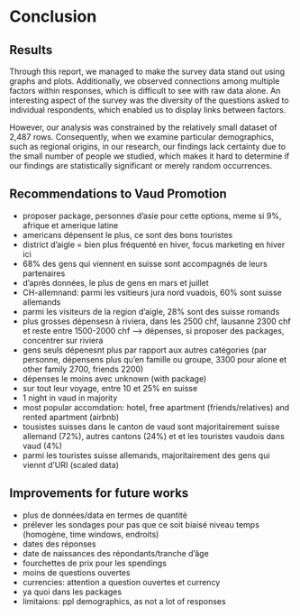 # Conclusion

## Results

Through this report, we managed to make the survey data stand out using graphs and plots. Additionally, we observed connections among multiple factors within responses, which is difficult to see with raw data alone. An interesting aspect of the survey was the diversity of the questions asked to individual respondents, which enabled us to display links between factors.

However, our analysis was constrained by the relatively small dataset of 2,487 rows. Consequently, when we examine particular demographics, such as regional origins, in our research, our findings lack certainty due to the small number of people we studied, which makes it hard to determine if our findings are statistically significant or merely random occurrences.

## Recommendations to Vaud Promotion

- proposer package, personnes d'asie pour cette options, meme si 9%, afrique et amerique latine
- americans dépensent le plus, ce sont des bons touristes
- district d'aigle = bien plus fréquenté en hiver, focus marketing en hiver ici
- 68% des gens qui viennent en suisse sont accompagnés de leurs partenaires
- d'après données, le plus de gens en mars et juillet
- CH-allemnand: parmi les vsitieurs jura nord vuadois, 60% sont suisse allemands
- parmi les visiteurs de la region d'aigle, 28% sont des suisse romands
- plus grosses dépensesn à riviera, dans les 2500 chf, lausanne 2300 chf et reste entre 1500-2000 chf --> dépenses, si proposer des packages, concentrer sur riviera
- gens seuls dépenesnt plus par rapport aux autres catégories (par personne, dépensens plus qu'en famille ou groupe, 3300 pour alone et other family 2700, friends 2200)
- dépenses le moins avec unknown (with package)
- sur tout leur voyage, entre 10 et 25% en suisse
- 1 night in vaud in majority
- most popular accomdation: hotel, free apartment (friends/relatives) and rented apartment (airbnb)
- tousistes suisses dans le canton de vaud sont majoritairement suisse allemand (72%), autres cantons (24%) et et les touristes vaudois dans vaud (4%)
- parmi les touristes suisse allemands, majoritairement des gens qui viennt d'URI (scaled data)

## Improvements for future works

- plus de données/data en termes de quantité
- prélever les sondages pour pas que ce soit biaisé niveau temps (homogène, time windows, endroits)
- dates des réponses
- date de naissances des répondants/tranche d'âge
- fourchettes de prix pour les spendings
- moins de questions ouvertes
- currencies: attention a question ouvertes et currency
- ya quoi dans les packages
- limitaions: ppl demographics, as not a lot of responses
